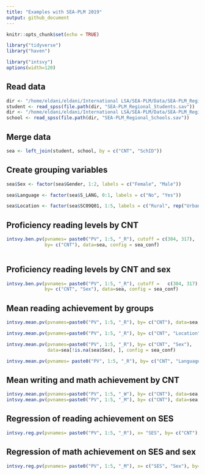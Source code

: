 ```yaml
---
title: "Examples with SEA-PLM 2019"
output: github_document
---
```


```r
knitr::opts_chunk$set(echo = TRUE)
```

```r
library("tidyverse")
library("haven")
```

```r
library("intsvy")
options(width=120)
```

## Read data
```r
dir <- "/home/eldani/eldani/International LSA/SEA-PLM/Data/SEA-PLM_Regional_Students-sav"
student <- read_spss(file.path(dir, "SEA-PLM_Regional_Students.sav"))
dir <- "/home/eldani/eldani/International LSA/SEA-PLM/Data/SEA-PLM_Regional_Schools-sav"
school <- read_spss(file.path(dir, "SEA-PLM_Regional_Schools.sav"))
```

## Merge data
```r
sea <- left_join(student, school, by = c("CNT", "SchID"))
```

## Create grouping variables
```r
sea$Sex <- factor(sea$Gender, 1:2, labels = c("Female", "Male"))

sea$Language <- factor(sea$S_LANG, 0:1, labels = c("No", "Yes"))

sea$Location <- factor(sea$SC09Q01, 1:5, labels = c("Rural", rep("Urban", 4)))
```


## Proficiency reading levels by CNT
```r
intsvy.ben.pv(pvnames= paste0("PV", 1:5, "_R"), cutoff = c(304, 317),
              by= c("CNT"), data=sea, config = sea_conf)
              
```

## Proficiency reading levels by CNT and sex
```r
intsvy.ben.pv(pvnames= paste0("PV", 1:5, "_R"), cutoff =   c(304, 317), 
              by= c("CNT", "Sex"), data=sea, config = sea_conf)
```

## Mean reading achievement by groups
```r
intsvy.mean.pv(pvnames=paste0("PV", 1:5, "_R"), by= c("CNT"), data=sea, config = sea_conf)

intsvy.mean.pv(pvnames=paste0("PV", 1:5, "_R"), by= c("CNT", "Location"), data=sea, config = sea_conf)

intsvy.mean.pv(pvnames=paste0("PV", 1:5, "_R"), by= c("CNT", "Sex"), 
               data=sea[!is.na(sea$Sex), ], config = sea_conf)

intsvy.mean.pv(pvnames= paste0("PV", 1:5, "_R"), by= c("CNT", "Language"), data=sea, config = sea_conf)
```

## Mean writing and math achievement by CNT
```r
intsvy.mean.pv(pvnames=paste0("PV", 1:5, "_W"), by= c("CNT"), data=sea, config = sea_conf)
intsvy.mean.pv(pvnames=paste0("PV", 1:5, "_M"), by= c("CNT"), data=sea, config = sea_conf)
```

## Regression of reading achievement on SES
```r
intsvy.reg.pv(pvnames= paste0("PV", 1:5, "_R"), x= "SES", by= c("CNT"), data=sea, config = sea_conf)
```

## Regression of math achievement on SES and sex
```r
intsvy.reg.pv(pvnames= paste0("PV", 1:5, "_M"), x= c("SES", "Sex"), by= c("CNT"), data=sea, config = sea_conf)
```


